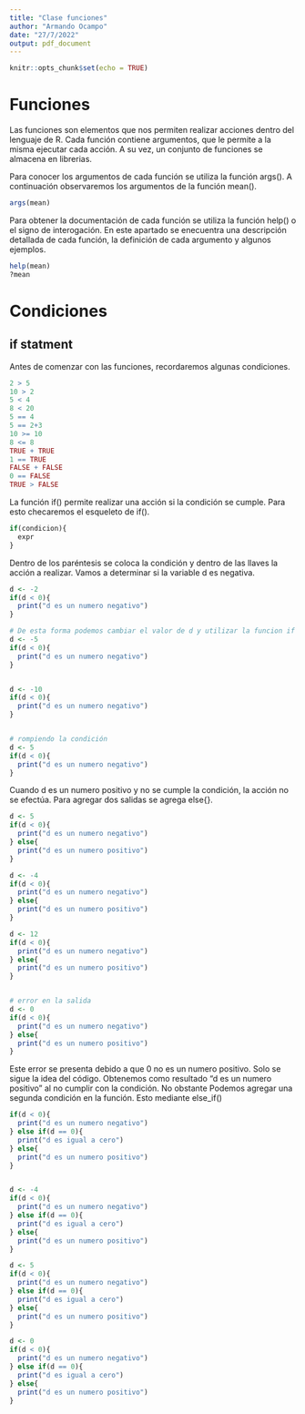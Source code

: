 ```yaml
---
title: "Clase funciones"
author: "Armando Ocampo"
date: "27/7/2022"
output: pdf_document
---
```


```r
knitr::opts_chunk$set(echo = TRUE)
```

# Funciones

Las funciones son elementos que nos permiten realizar acciones dentro del lenguaje de R. Cada función contiene argumentos, que le permite a la misma ejecutar cada acción. A su vez, un conjunto de funciones se almacena en librerias.

Para conocer los argumentos de cada función se utiliza la función args(). A continuación observaremos los argumentos de la función mean().

```r
args(mean)
```

Para obtener la documentación de cada función se utiliza la función help() o el signo de interogación. En este apartado se enecuentra una descripción detallada de cada función, la definición de cada argumento y algunos ejemplos.

```r
help(mean)
?mean
```

# Condiciones

## if statment

Antes de comenzar con las funciones, recordaremos algunas condiciones.

```r
2 > 5
10 > 2
5 < 4
8 < 20
5 == 4
5 == 2+3
10 >= 10
8 <= 8
TRUE + TRUE
1 == TRUE
FALSE + FALSE
0 == FALSE
TRUE > FALSE
```

La función if() permite realizar una acción si la condición se cumple. Para esto checaremos el esqueleto de if().

```r
if(condicion){
  expr
}
```

Dentro de los paréntesis se coloca la condición y dentro de las llaves la acción a realizar.
Vamos a determinar si la variable d es negativa.

```r
d <- -2
if(d < 0){
  print("d es un numero negativo")
}

# De esta forma podemos cambiar el valor de d y utilizar la funcion if
d <- -5
if(d < 0){
  print("d es un numero negativo")
}


d <- -10
if(d < 0){
  print("d es un numero negativo")
}


# rompiendo la condición
d <- 5
if(d < 0){
  print("d es un numero negativo")
}
```

Cuando d es un numero positivo y no se cumple la condición, la acción no se efectúa. Para agregar dos salidas se agrega else{}. 

```r
d <- 5
if(d < 0){
  print("d es un numero negativo")
} else{
  print("d es un numero positivo")
}

d <- -4
if(d < 0){
  print("d es un numero negativo")
} else{
  print("d es un numero positivo")
}

d <- 12
if(d < 0){
  print("d es un numero negativo")
} else{
  print("d es un numero positivo")
}


# error en la salida
d <- 0
if(d < 0){
  print("d es un numero negativo")
} else{
  print("d es un numero positivo")
}
```

Este error se presenta debido a que 0 no es un numero positivo. Solo se sigue la idea del código. Obtenemos como resultado "d es un numero positivo" al no cumplir con la condición. No obstante Podemos agregar una segunda condición en la función. Esto mediante else_if()

```r
if(d < 0){
  print("d es un numero negativo")
} else if(d == 0){
  print("d es igual a cero")
} else{
  print("d es un numero positivo")
}


d <- -4
if(d < 0){
  print("d es un numero negativo")
} else if(d == 0){
  print("d es igual a cero")
} else{
  print("d es un numero positivo")
}

d <- 5
if(d < 0){
  print("d es un numero negativo")
} else if(d == 0){
  print("d es igual a cero")
} else{
  print("d es un numero positivo")
}

d <- 0
if(d < 0){
  print("d es un numero negativo")
} else if(d == 0){
  print("d es igual a cero")
} else{
  print("d es un numero positivo")
}
```


